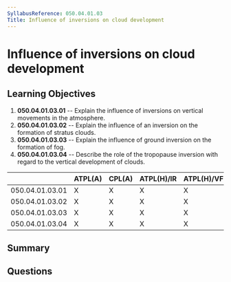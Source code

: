 ```yaml
---
SyllabusReference: 050.04.01.03
Title: Influence of inversions on cloud development
---
```


# Influence of inversions on cloud development

## Learning Objectives

1.  **050.04.01.03.01** -- Explain the influence of inversions on vertical
    movements in the atmosphere.
2.  **050.04.01.03.02** -- Explain the influence of an inversion on the formation
    of stratus clouds.
3.  **050.04.01.03.03** -- Explain the influence of ground inversion on the
    formation of fog.
4.  **050.04.01.03.04** -- Describe the role of the tropopause inversion with
    regard to the vertical development of clouds.

|                 | ATPL(A) | CPL(A) | ATPL(H)/IR | ATPL(H)/VFR | CPL(H) | IR | CBIR(A) |
| --------------- | ------- | ------ | ---------- | ----------- | ------ | -- | ------- |
| 050.04.01.03.01 | X       | X      | X          | X           | X      | X  | X       |
| 050.04.01.03.02 | X       | X      | X          | X           | X      | X  | X       |
| 050.04.01.03.03 | X       | X      | X          | X           | X      | X  | X       |
| 050.04.01.03.04 | X       | X      | X          | X           | X      |    |         |

## Summary

## Questions
